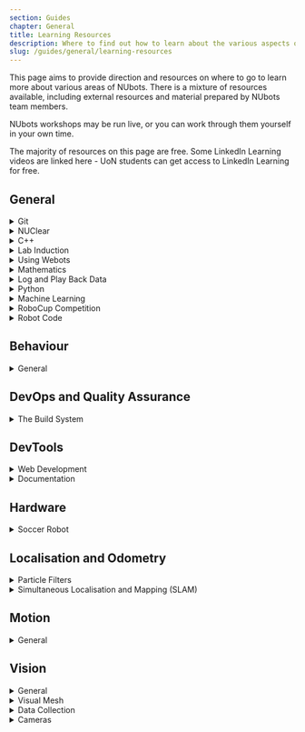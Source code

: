 ```yaml
---
section: Guides
chapter: General
title: Learning Resources
description: Where to find out how to learn about the various aspects of NUbots.
slug: /guides/general/learning-resources
---
```


This page aims to provide direction and resources on where to go to learn more about various areas of NUbots. There is a mixture of resources available, including external resources and material prepared by NUbots team members.

NUbots workshops may be run live, or you can work through them yourself in your own time.

The majority of resources on this page are free. Some LinkedIn Learning videos are linked here - UoN students can get access to LinkedIn Learning for free.

## General

<details>
<summary>Git</summary>

The NUbots team uses Git and GitHub in its development workflow. Almost any project done on the NUbots team involves using Git and GitHub.

**Reading:**

- [NUbook: Git and PR Workflow](/guides/general/git)

**Tutorials:**

- [NUbots Workshop: Git and the PR workflow](https://github.com/NUbots/GitDemos)

</details>

<details>
<summary>NUClear</summary>

The NUbots robot code uses the NUClear framework. Anyone developing robot code needs to learn how to work with NUClear. NUClear was created at NUbots as part of a Software Engineering FYP.

**Reading:**

- [NUbook: NUClear](/system/foundations/nuclear)

**Videos:**

- [YouTube: NUClear Basic Concepts](https://www.youtube.com/watch?v=Bx4yU-eA6bk&t=17m00s)
- [YouTube: NUClear Example](https://www.youtube.com/watch?v=Bx4yU-eA6bk&t=32m00s)

**Resources:**

- [GitHub: NUClear](https://github.com/Fastcode/NUClear)
- [GitHub: NUClear Roles](https://github.com/Fastcode/NUClearRoles)
- [GitHub: NUClearNet](https://github.com/Fastcode/NUClearNet.js)
- [GitHub: NUClearExample](https://github.com/Fastcode/NUClearExample)

</details>

<details>
<summary> C++ </summary>

The C++ programming language is used in the main robot codebase. Modern C++ and advanced C++ concepts are used in the codebase.

**Reading:**

- [C++ Official Documentation](https://en.cppreference.com/)

**Videos:**

- [LinkedIn Learning: C++ Basics](https://www.linkedin.com/learning/c-plus-plus-essential-training)
- [LinkedIn Learning: C++ Advanced Topics](https://www.linkedin.com/learning/c-plus-plus-advanced-topics?u=75842122)
- [YouTube: CppCon](https://www.youtube.com/user/CppCon)

**Tutorials:**

- [NUbots Workshop: Modern C++](https://github.com/NUbots/NULearning/blob/master/cpp/moderncpp.md)

</details>

<details>
<summary> Lab Induction </summary>

The lab induction must be completed before getting swipe card access to the lab.

**Reading:**

- [NUbook: Lab Induction](/team/induction)

**Tutorials:**

- NUbots lab inductions are run for new team members after they join.

</details>

<details>
<summary> Using Webots </summary>

The Webots simulator is used in some RoboCup competitions and is the simulator we use to aid in development of the robots.

**Reading:**

- [Setting up Webots](/guides/tools/webots-setup)

</details>

<details>
<summary> Mathematics </summary>

Mathematics is integral part of any robotics system.

**Reading:**

- [NUbook: Mathematics](/system/foundations/mathematics#linear-algebra)
- [Eigen C++ Linear Algebra Library](http://eigen.tuxfamily.org/dox/)

**Videos:**

- [3Blue1Brown: Essence of Linear Algebra](https://www.youtube.com/playlist?list=PLZHQObOWTQDPD3MizzM2xVFitgF8hE_ab)

**Tutorials:**

- [MIT Open Courseware: Linear Algebra](https://ocw.mit.edu/courses/mathematics/18-06-linear-algebra-spring-2010/video-lectures/)

**Resources:**

- [Wolfram Alpha](http://mathworld.wolfram.com/)

</details>

<details>
<summary> Log and Play Back Data </summary>

**Reading:**

- [NUbook: Data Recording and Playback Guide](/guides/main/data-recording-playback)
- [NUbook: Logging](/system/subsystems/logging)

</details>
<details>

<summary> Python </summary>

Python is used in the build system in the main robot codebase.

**Videos:**

- [LinkedIn Learning: Python Essential Training](https://www.linkedin.com/learning/python-essential-training-2/)

</details>

<details>
<summary> Machine Learning </summary>

Primarily used in the vision system, but could be used in any system.

**Videos:**

- [YouTube: 3Blue1Brown: Neural Networks](https://www.youtube.com/playlist?list=PLZHQObOWTQDNU6R1_67000Dx_ZCJB-3pi)
- [YouTube: DeepLizard: Machine Learning & Deep Learning Fundamentals](https://www.youtube.com/watch?v=gZmobeGL0Yg&list=PLZbbT5o_s2xq7LwI2y8_QtvuXZedL6tQU)

</details>

<details>
<summary> RoboCup Competition </summary>

**Reading:**

- [NUbook: RoboCup Resources](/team/robocup/resources)

**Videos:**

- [YouTube: Referee Training Video](https://www.youtube.com/watch?v=HHOtAklrcJU)
- [YouTube: RoboCupSoccer Overview](https://www.youtube.com/watch?v=BN7t9dTbRyI)

</details>

<details>
<summary>Robot Code</summary>

**Reading:**

- [NUbook: Getting Started](/guides/main/getting-started)
- [NUbook: System Overview](/system/foundations/overview)
- [NUbook: Troubleshooting](/guides/general/troubleshooting)
- [NUbook: Glossary](/guides/general/glossary)

**Resources:**

- [GitHub: Robot Code](https://github.com/NUbots/NUbots)

</details>

## Behaviour

<details>
<summary>General</summary>

**Reading:**

- [NUbook](/system/subsystems/behaviour)

</details>

## DevOps and Quality Assurance

<details>
<summary> The Build System </summary>

**Reading:**

- [NUbook: Build System](https://nubook.nubots.net/system/foundations/build-system)
- [NUbook: Configuration and Script System](/system/foundations/config-script)
- [Modern CMake](https://cliutils.gitlab.io/modern-cmake/)
- [ArchWiki](https://wiki.archlinux.org/)
- [Book: Docker Deep Dive](https://www.amazon.com.au/Docker-Deep-Dive-Nigel-Poulton-ebook/dp/B01LXWQUFF)

**Tutorials:**

- [Official CMake Tutorial](https://cmake.org/cmake/help/latest/guide/tutorial/index.html)

</details>

## DevTools

<details>
<summary> Web Development </summary>

Web Development is used in the creation of [NUbook](/system/tools/nubook), which uses JavaScript, Gatsby and Tailwind, and [NUsight](/system/tools/nusight), which uses TypeScript, React and MobX. By working on these systems and going through these resources, you will gain valuable real world skills and experience that is often sought out in industry.

**Reading:**

- [NUbook: NUsight](/system/tools/nusight)

**Videos:**

- [egghead.io: MobX](https://egghead.io/courses/manage-complex-state-in-react-apps-with-mobx)

**Tutorials:**

- [The Modern JavaScript Tutorial](https://javascript.info/)
- [Official Node.js Tutorial](https://nodejs.dev/learn)
- [egghead.io: A Beginner's Guide to React](https://egghead.io/courses/the-beginner-s-guide-to-react)
- [Official Webpack Tutorial](https://webpack.js.org/guides/getting-started/)

**Resources:**

- [MDN Web Docs: JavaScript Resources](https://developer.mozilla.org/en-US/docs/Web/JavaScript)
- [Official TypeScript Documentation](https://www.typescriptlang.org/docs/handbook/)
- [Official React Documentation](https://reactjs.org/)
- [Official MobX Documentation](https://mobx.js.org/README.html)
- [Official Gatsby Documentation](https://www.gatsbyjs.com/docs/)
- [Official Tailwind Documentation](https://tailwindcss.com/docs)

</details>

<details>
<summary> Documentation </summary>

Since NUbots is a student organisation, high turnover is unavoidable. To help combat the issues this creates, good documentation is key to the success of the team. This includes low level documentation in the form of code comments and high level documentation in the form of NUbook pages.

**Reading:**

- [NUbook: NUbook](/system/tools/nubook)
- [Australian Network on Disability: A Beginner's Guide to Accessible Content](https://www.and.org.au/pages/a-beginners-guide-to-accessible-content.html)

**Tutorials:**

- [Google Technical Writing Course](https://developers.google.com/tech-writing) - free, in-class sessions are open to the public!

</details>

## Hardware

<details>
<summary>Soccer Robot</summary>

**Reading:**

- [NUbook: Hardware Overview and Specifications](/system/hardware/overview)
- [NUbook: Input](/system/subsystems/input)
- [NUbook: Flashing a Robot](/guides/hardware/flashing)

</details>

## Localisation and Odometry

<details>
<summary> Particle Filters </summary>

**Videos:**

- [YouTube: Introduction to Autonomous Navigation](https://www.youtube.com/watch?v=Fw8JQ5Q-ZwU)
- [YouTube: Understanding the Particle Filter](https://www.youtube.com/watch?v=NrzmH_yerBU)
- [YouTube: Monte Carlo Localisation and Particle Filters](https://www.youtube.com/watch?v=MsYlueVDLI0&t=1608s)

</details>

<details>
<summary> Simultaneous Localisation and Mapping (SLAM) </summary>

**Videos:**

- [YouTube: Introduction to SLAM](https://www.youtube.com/watch?v=saVZtgPyyJQ)

</details>

## Motion

<details> 
<summary>General</summary>

**Reading:**

- [NUbook: Motion](/system/subsystems/motion)
- [NUbook: Running and Tuning Scripts](/guides/main/tuning-and-running-scripts)

</details>

## Vision

<details>
<summary>General</summary>

**Reading:**

- [NUbook: Vision](/system/subsystems/vision)
- [NUbook: Maintaining Subsystems # Vision](/guides/main/maintaining-subsystems#vision)

</details>

<details> 
<summary>Visual Mesh</summary>

**Reading:**

- [NUbook: Visual Mesh Getting Started](/guides/tools/visualmesh)

**Resources:**

- [GitHub: Visual Mesh](https://github.com/Fastcode/VisualMesh)

</details>

<details>
<summary>Data Collection</summary>

**Reading:**

- [NUbook: NUpbr](/system/tools/nupbr)

**Resources:**

- [GitHub: NUpbr](https://github.com/NUbots/NUpbr)

</details>

<details>
<summary>Cameras</summary>

**Reading:**

- [NUbook: Hardware Overview # Cameras](/system/hardware/overview#cameras)
- [NUbook: Input # Cameras](/system/subsystems/input#cameras)
- [NUbook: Camera Calibration Guide](/guides/main/camera-calibration)

</details>